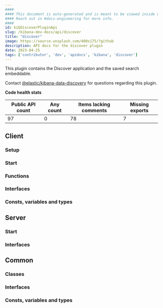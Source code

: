 ```yaml
---
####
#### This document is auto-generated and is meant to be viewed inside our experimental, new docs system.
#### Reach out in #docs-engineering for more info.
####
id: kibDiscoverPluginApi
slug: /kibana-dev-docs/api/discover
title: "discover"
image: https://source.unsplash.com/400x175/?github
description: API docs for the discover plugin
date: 2023-04-25
tags: ['contributor', 'dev', 'apidocs', 'kibana', 'discover']
---
```


This plugin contains the Discover application and the saved search embeddable.

Contact [@elastic/kibana-data-discovery](https://github.com/orgs/elastic/teams/kibana-data-discovery) for questions regarding this plugin.

**Code health stats**

| Public API count  | Any count | Items lacking comments | Missing exports |
|-------------------|-----------|------------------------|-----------------|
| 97 | 0 | 78 | 7 |

## Client

### Setup
<DocDefinitionList data={[discoverObj.client.setup]}/>

### Start
<DocDefinitionList data={[discoverObj.client.start]}/>

### Functions
<DocDefinitionList data={discoverObj.client.functions}/>

### Interfaces
<DocDefinitionList data={discoverObj.client.interfaces}/>

### Consts, variables and types
<DocDefinitionList data={discoverObj.client.misc}/>

## Server

### Start
<DocDefinitionList data={[discoverObj.server.start]}/>

### Interfaces
<DocDefinitionList data={discoverObj.server.interfaces}/>

## Common

### Classes
<DocDefinitionList data={discoverObj.common.classes}/>

### Interfaces
<DocDefinitionList data={discoverObj.common.interfaces}/>

### Consts, variables and types
<DocDefinitionList data={discoverObj.common.misc}/>

